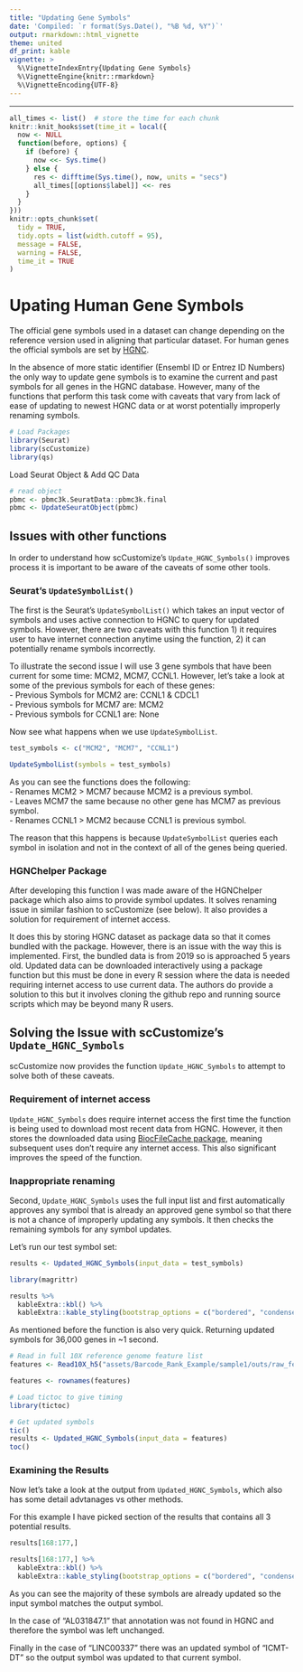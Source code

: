 ```yaml
---
title: "Updating Gene Symbols"
date: 'Compiled: `r format(Sys.Date(), "%B %d, %Y")`'
output: rmarkdown::html_vignette
theme: united
df_print: kable
vignette: >
  %\VignetteIndexEntry{Updating Gene Symbols}
  %\VignetteEngine{knitr::rmarkdown}
  %\VignetteEncoding{UTF-8}
---
```

***

<style>
p.caption {
  font-size: 0.9em;
}
</style>
 
```r
all_times <- list()  # store the time for each chunk
knitr::knit_hooks$set(time_it = local({
  now <- NULL
  function(before, options) {
    if (before) {
      now <<- Sys.time()
    } else {
      res <- difftime(Sys.time(), now, units = "secs")
      all_times[[options$label]] <<- res
    }
  }
}))
knitr::opts_chunk$set(
  tidy = TRUE,
  tidy.opts = list(width.cutoff = 95),
  message = FALSE,
  warning = FALSE,
  time_it = TRUE
)
```

# Upating Human Gene Symbols
The official gene symbols used in a dataset can change depending on the reference version used in aligning that particular dataset.  For human genes the official symbols are set by [HGNC](https://www.genenames.org/).  

In the absence of more static identifier (Ensembl ID or Entrez ID Numbers) the only way to update gene symbols is to examine the current and past symbols for all genes in the HGNC database.  However, many of the functions that perform this task come with caveats that vary from lack of ease of updating to newest HGNC data or at worst potentially improperly renaming symbols.  


```r
# Load Packages
library(Seurat)
library(scCustomize)
library(qs)
```

Load Seurat Object & Add QC Data
```r
# read object
pbmc <- pbmc3k.SeuratData::pbmc3k.final
pbmc <- UpdateSeuratObject(pbmc)
```

## Issues with other functions  
In order to understand how scCustomize's `Update_HGNC_Symbols()` improves process it is important to be aware of the caveats of some other tools.  

### Seurat's `UpdateSymbolList()`  
The first is the Seurat's `UpdateSymbolList()` which takes an input vector of symbols and uses active connection to HGNC to query for updated symbols.  However, there are two caveats with this function 1) it requires user to have internet connection anytime using the function, 2) it can potentially rename symbols incorrectly.  

To illustrate the second issue I will use 3 gene symbols that have been current for some time: MCM2, MCM7, CCNL1.  However, let's take a look at some of the previous symbols for each of these genes:  
- Previous Symbols for MCM2 are: CCNL1 & CDCL1  
- Previous symbols for MCM7 are: MCM2  
- Previous symbols for CCNL1 are: None  

Now see what happens when we use `UpdateSymbolList`.  

```r
test_symbols <- c("MCM2", "MCM7", "CCNL1")

UpdateSymbolList(symbols = test_symbols)
```

As you can see the functions does the following:  
- Renames MCM2 > MCM7 because MCM2 is a previous symbol.  
- Leaves MCM7 the same because no other gene has MCM7 as previous symbol.  
- Renames CCNL1 > MCM2 because CCNL1 is previous symbol.  

The reason that this happens is because `UpdateSymbolList` queries each symbol in isolation and not in the context of all of the genes being queried.  


### HGNChelper Package  
After developing this function I was made aware of the HGNChelper package which also aims to provide symbol updates.  It solves renaming issue in similar fashion to scCustomize (see below).  It also provides a solution for requirement of internet access.

It does this by storing HGNC dataset as package data so that it comes bundled with the package.  However, there is an issue with the way this is implemented.  First, the bundled data is from 2019 so is approached 5 years old.  Updated data can be downloaded interactively using a package function but this must be done in every R session where the data is needed requiring internet access to use current data.  The authors do provide a solution to this but it involves cloning the github repo and running source scripts which may be beyond many R users.  


## Solving the Issue with scCustomize's `Update_HGNC_Symbols`  
scCustomize now provides the function `Update_HGNC_Symbols` to attempt to solve both of these caveats.  

### Requirement of internet access  
`Update_HGNC_Symbols` does require internet access the first time the function is being used to download most recent data from HGNC.  However, it then stores the downloaded data using [BiocFileCache package](https://bioconductor.org/packages/release/bioc/html/BiocFileCache.html), meaning subsequent uses don't require any internet access.  This also significant improves the speed of the function.

### Inappropriate renaming  
Second, `Update_HGNC_Symbols` uses the full input list and first automatically approves any symbol that is already an approved gene symbol so that there is not a chance of improperly updating any symbols.  It then checks the remaining symbols for any symbol updates.

Let's run our test symbol set:
```r
results <- Updated_HGNC_Symbols(input_data = test_symbols)
```

```r
library(magrittr)

results %>%
  kableExtra::kbl() %>%
  kableExtra::kable_styling(bootstrap_options = c("bordered", "condensed", "responsive", "striped")) 
```


As mentioned before the function is also very quick.  Returning updated symbols for 36,000 genes in ~1 second.
```r
# Read in full 10X reference genome feature list
features <- Read10X_h5("assets/Barcode_Rank_Example/sample1/outs/raw_feature_bc_matrix.h5")

features <- rownames(features)

# Load tictoc to give timing
library(tictoc)

# Get updated symbols
tic()
results <- Updated_HGNC_Symbols(input_data = features)
toc()
```


### Examining the Results  
Now let's take a look at the output from `Updated_HGNC_Symbols`, which also has some detail advtanages vs other methods.  

For this example I have picked section of the results that contains all 3 potential results.  
```r
results[168:177,]
```

```r
results[168:177,] %>%
  kableExtra::kbl() %>%
  kableExtra::kable_styling(bootstrap_options = c("bordered", "condensed", "responsive", "striped"))
```


As you can see the majority of these symbols are already updated so the input symbol matches the output symbol.

In the case of "AL031847.1" that annotation was not found in HGNC and therefore the symbol was left unchanged.  

Finally in the case of "LINC00337" there was an updated symbol of "ICMT-DT" so the output symbol was updated to that current symbol.
